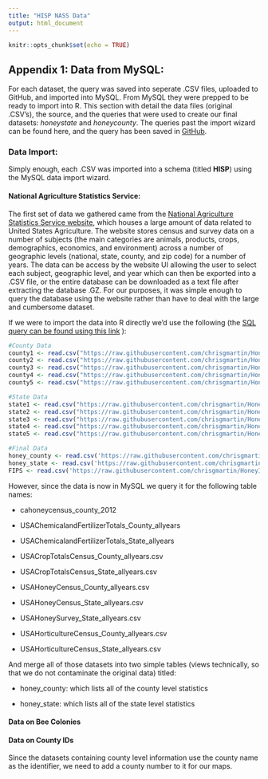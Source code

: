 ```yaml
---
title: "HISP NASS Data"
output: html_document
---
```


```r
knitr::opts_chunk$set(echo = TRUE)
```

## Appendix 1: Data from MySQL:

For each dataset, the query was saved into seperate .CSV files, uploaded to GitHub, and imported into MySQL. From MySQL they were prepped to be ready to import into R. This section with detail the data files (original .CSV's), the source, and the queries that were used to create our final datasets: *honeystate* and *honeycounty*. The queries past the import wizard can be found here, and the query has been saved in [GitHub](add link to MySQL query).

### Data Import:

Simply enough, each .CSV was imported into a schema (titled **HISP**) using the MySQL data import wizard.

#### National Agriculture Statistics Service:

The first set of data we gathered came from the [National Agriculture Statistics Service website](https://quickstats.nass.usda.gov/), which houses a large amount of data related to United States Agriculture. The website stores census and survey data on a number of subjects (the main categories are animals, products, crops, demographics, economics, and environment) across a number of geographic levels (national, state, county, and zip code) for a number of years. The data can be access by the website UI allowing the user to select each subject, geographic level, and year which can then be exported into a .CSV file, or the entire database can be downloaded as a text file after extracting the database .GZ. For our purposes, it was simple enough to query the database using the website rather than have to deal with the large and cumbersome dataset. 

If we were to import the data into R directly we'd use the following (the [SQL query can be found using this link](https://github.com/chrisgmartin/HoneyIShrunkTheBees/blob/master/HoneyIShrunkTheBees.sql) ):

```r
#County Data
county1 <- read.csv("https://raw.githubusercontent.com/chrisgmartin/HoneyIShrunkTheBees/master/Data/CAHoneyCensus_County_2012.csv", header = TRUE) #Honey Census 2012 with no other years
county2 <- read.csv("https://raw.githubusercontent.com/chrisgmartin/HoneyIShrunkTheBees/master/Data/USAChemicalandFertilizerTotals_County_allyears.csv", header = TRUE)
county3 <- read.csv("https://raw.githubusercontent.com/chrisgmartin/HoneyIShrunkTheBees/master/Data/USACropTotalsCensus_County_allyears.csv", header = TRUE)
county4 <- read.csv("https://raw.githubusercontent.com/chrisgmartin/HoneyIShrunkTheBees/master/Data/USAHoneyCensus_County_allyears.csv", header = TRUE)
county5 <- read.csv("https://raw.githubusercontent.com/chrisgmartin/HoneyIShrunkTheBees/master/Data/USAHorticultureCensus_County_allyears.csv", header = TRUE)

#State Data
state1 <- read.csv("https://raw.githubusercontent.com/chrisgmartin/HoneyIShrunkTheBees/master/Data/USAHoneySurvey_State_allyears.csv", header = TRUE) #State Survey (no county survey)
state2 <- read.csv("https://raw.githubusercontent.com/chrisgmartin/HoneyIShrunkTheBees/master/Data/USAChemicalandFertilizerTotals_State_allyears.csv", header = TRUE)
state3 <- read.csv("https://raw.githubusercontent.com/chrisgmartin/HoneyIShrunkTheBees/master/Data/USACropTotalsCensus_State_allyears.csv", header = TRUE)
state4 <- read.csv("https://raw.githubusercontent.com/chrisgmartin/HoneyIShrunkTheBees/master/Data/USAHoneyCensus_State_allyears.csv", header = TRUE)
state5 <- read.csv("https://raw.githubusercontent.com/chrisgmartin/HoneyIShrunkTheBees/master/Data/USAHorticultureCensus_State_allyears.csv", header = TRUE)

#Final Data
honey_county <- read.csv('https://raw.githubusercontent.com/chrisgmartin/HoneyIShrunkTheBees/master/Data/honey_county.csv', header = TRUE)
honey_state <- read.csv('https://raw.githubusercontent.com/chrisgmartin/HoneyIShrunkTheBees/master/Data/honey_state.csv', header = TRUE)
FIPS <- read.csv('https://raw.githubusercontent.com/chrisgmartin/HoneyIShrunkTheBees/master/Data/FIPS.csv', header = TRUE)
```





However, since the data is now in MySQL we query it for the following table names:

- cahoneycensus_county_2012

- USAChemicalandFertilizerTotals_County_allyears

- USAChemicalandFertilizerTotals_State_allyears

- USACropTotalsCensus_County_allyears.csv

- USACropTotalsCensus_State_allyears.csv

- USAHoneyCensus_County_allyears.csv

- USAHoneyCensus_State_allyears.csv

- USAHoneySurvey_State_allyears.csv

- USAHorticultureCensus_County_allyears.csv

- USAHorticultureCensus_State_allyears.csv

And merge all of those datasets into two simple tables (views technically, so that we do not contaminate the original data) titled:

- honey_county: which lists all of the county level statistics

- honey_state: which lists all of the state level statistics

#### Data on Bee Colonies







#### Data on County IDs

Since the datasets containing county level information use the county name as the identifier, we need to add a county number to it for our maps.





